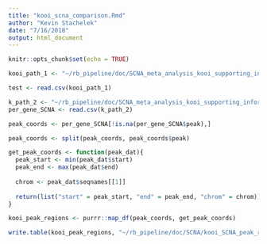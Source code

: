 ```yaml
---
title: "kooi_scna_comparison.Rmd"
author: "Kevin Stachelek"
date: "7/16/2018"
output: html_document
---
```


```r
knitr::opts_chunk$set(echo = TRUE)
```

```r
kooi_path_1 <- "~/rb_pipeline/doc/SCNA_meta_analysis_kooi_supporting_information/tidy_format/SCNA_peak_genes_kooi.csv"

test <- read.csv(kooi_path_1)
```

```r
k_path_2 <- "~/rb_pipeline/doc/SCNA_meta_analysis_kooi_supporting_information/tidy_format/per_gene_SCNA_gain_loss_val_kooi.csv"
per_gene_SCNA <- read.csv(k_path_2)

peak_coords <- per_gene_SCNA[!is.na(per_gene_SCNA$peak),]

peak_coords <- split(peak_coords, peak_coords$peak)

get_peak_coords <- function(peak_dat){
  peak_start <- min(peak_dat$start)
  peak_end <- max(peak_dat$end)
  
  chrom <- peak_dat$seqnames[[1]]
  
  return(list("start" = peak_start, "end" = peak_end, "chrom" = chrom))
}

kooi_peak_regions <- purrr::map_df(peak_coords, get_peak_coords)

write.table(kooi_peak_regions, "~/rb_pipeline/doc/SCNA/kooi_SCNA_peak_regions.csv")

```